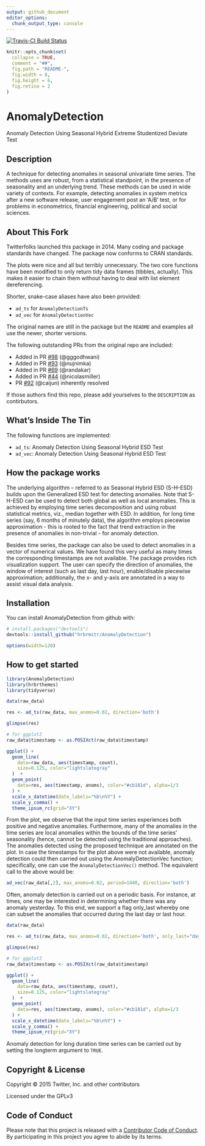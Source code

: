 ```yaml
---
output: github_document
editor_options: 
  chunk_output_type: console
---
```


[![Travis-CI Build Status](https://travis-ci.org/hrbrmstr/AnomalyDetection.svg?branch=master)](https://travis-ci.org/hrbrmstr/AnomalyDetection)

<!-- README.md is generated from README.Rmd. Please edit that file -->

```r
knitr::opts_chunk$set(
  collapse = TRUE,
  comment = "##",
  fig.path = "README-",
  fig.width = 8,
  fig.height = 6,
  fig.retina = 2
)
```

# AnomalyDetection

Anomaly Detection Using Seasonal Hybrid Extreme Studentized Deviate Test

## Description

A technique for detecting anomalies in seasonal univariate time series.
The methods uses are robust, from a statistical standpoint, in the presence of 
seasonality and an underlying trend. These methods can be used in 
wide variety of contexts. For example, detecting anomalies in system metrics after 
a new software release, user engagement post an 'A/B' test, or for problems in 
econometrics, financial engineering, political and social sciences.

## About This Fork

Twitterfolks launched this package in 2014. Many coding and package standards 
have changed. The package now conforms to CRAN standards.

The plots were nice and all but terribly unnecessary. The two core functions
have been modified to only return tidy data frames (tibbles, actually). This
makes it easier to chain them without having to deal with list element 
dereferencing.

Shorter, snake-case aliases have also been provided:

- `ad_ts` for `AnomalyDetectionTs`
- `ad_vec` for `AnomalyDetectionVec`

The original names are still in the package but the `README` and examples
all use the newer, shorter versions.

The following outstanding PRs from the original repo are included:

- Added in PR [#98](https://github.com/twitter/AnomalyDetection/pull/98/) (@gggodhwani)
- Added in PR [#93](<https://github.com/twitter/AnomalyDetection/pull/93) (@nujnimka)
- Added in PR [#69](<https://github.com/twitter/AnomalyDetection/pull/69) (@randakar)
- Added in PR [#44](<https://github.com/twitter/AnomalyDetection/pull/44) (@nicolasmiller)
- PR [#92](https://github.com/twitter/AnomalyDetection/pull/92) (@caijun) inherently resolved

If those authors find this repo, please add yourselves to the `DESCRIPTION` as 
contirbutors.

## What's Inside The Tin

The following functions are implemented:

- `ad_ts`:	Anomaly Detection Using Seasonal Hybrid ESD Test
- `ad_vec`:	Anomaly Detection Using Seasonal Hybrid ESD Test

## How the package works

The underlying algorithm – referred to as Seasonal Hybrid ESD (S-H-ESD) builds
upon the Generalized ESD test for detecting anomalies. Note that S-H-ESD can
be used to detect both global as well as local anomalies. This is achieved by
employing time series decomposition and using robust statistical metrics, viz.,
median together with ESD. In addition, for long time series (say, 6 months of
minutely data), the algorithm employs piecewise approximation - this is rooted
to the fact that trend extraction in the presence of anomalies in non-trivial -
for anomaly detection.

Besides time series, the package can also be used to detect anomalies in a
vector of numerical values. We have found this very useful as many times the
corresponding timestamps are not available. The package provides rich
visualization support. The user can specify the direction of anomalies, the
window of interest (such as last day, last hour), enable/disable piecewise
approximation; additionally, the x- and y-axis are annotated in a way to assist
visual data analysis.

## Installation

You can install AnomalyDetection from github with:

```r
# install.packages("devtools")
devtools::install_github("hrbrmstr/AnomalyDetection")
```

```r
options(width=120)
```

## How to get started

```r
library(AnomalyDetection)
library(hrbrthemes)
library(tidyverse)
```

```r
data(raw_data)

res <- ad_ts(raw_data, max_anoms=0.02, direction='both')

glimpse(res)

# for ggplot2
raw_data$timestamp <- as.POSIXct(raw_data$timestamp)

ggplot() +
  geom_line(
    data=raw_data, aes(timestamp, count), 
    size=0.125, color="lightslategray"
  )  +
  geom_point(
    data=res, aes(timestamp, anoms), color="#cb181d", alpha=1/3
  ) +
  scale_x_datetime(date_labels="%b\n%Y") +
  scale_y_comma() +
  theme_ipsum_rc(grid="XY")
```

From the plot, we observe that the input time series experiences both positive 
and negative anomalies. Furthermore, many of the anomalies in the time series
are local anomalies within the bounds of the time series’ seasonality (hence,
cannot be detected using the traditional approaches). The anomalies detected
using the proposed technique are annotated on the plot. In case the timestamps 
for the plot above were not available, anomaly detection could then carried 
out using the AnomalyDetectionVec function; specifically, one can use the 
`AnomalyDetectionVec()` method. The equivalent call to the above would be:

```r
ad_vec(raw_data[,2], max_anoms=0.02, period=1440, direction='both')
```

Often, anomaly detection is carried out on a periodic basis. For instance, at
times, one may be interested in determining whether there was any anomaly
yesterday. To this end, we support a flag only_last whereby one can subset the
anomalies that occurred during the last day or last hour.

```r
data(raw_data)

res <- ad_ts(raw_data, max_anoms=0.02, direction='both', only_last="day")

glimpse(res)

# for ggplot2
raw_data$timestamp <- as.POSIXct(raw_data$timestamp)

ggplot() +
  geom_line(
    data=raw_data, aes(timestamp, count), 
    size=0.125, color="lightslategray"
  )  +
  geom_point(
    data=res, aes(timestamp, anoms), color="#cb181d", alpha=1/3
  ) +
  scale_x_datetime(date_labels="%b\n%Y") +
  scale_y_comma() +
  theme_ipsum_rc(grid="XY")
```

Anomaly detection for long duration time series can be carried out by setting
the longterm argument to `TRUE`.

## Copyright & License

Copyright &copy; 2015 Twitter, Inc. and other contributors

Licensed under the GPLv3

## Code of Conduct

Please note that this project is released with a [Contributor Code of Conduct](CONDUCT.md). By participating in this project you agree to abide by its terms.